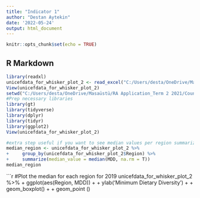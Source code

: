 ---
title: "Indicator 1"
author: "Destan Aytekin"
date: '2022-05-24'
output: html_document
---

```{r setup, include=FALSE}
knitr::opts_chunk$set(echo = TRUE)
```

## R Markdown

```{r}
library(readxl)
unicefdata_for_whisker_plot_2 <- read_excel("C:/Users/desta/OneDrive/Masaüstü/RA Application_Term 2 2021/Countdown 2030/FSCI_Assignment1/unicefdata_for whisker plot_2.xlsx")
View(unicefdata_for_whisker_plot_2)
setwd("C:/Users/desta/OneDrive/Masaüstü/RA Application_Term 2 2021/Countdown 2030/FSCI_Assignment1")
#Prep necessary libraries 
library(gt)
library(tidyverse)
library(dplyr)
library(tidyr)
library(ggplot2)
View(unicefdata_for_whisker_plot_2)
```

```{r}
#extra step useful if you want to see median values per region summarized. 
median_region <- unicefdata_for_whisker_plot_2 %>%
+     group_by(unicefdata_for_whisker_plot_2$Region) %>%
+     summarize(median_value = median(MDD, na.rm = T))
median_region
```
 
```{r}
#Plot the median for each region for 2019
unicefdata_for_whisker_plot_2 %>%
+     ggplot(aes(Region, MDD)) + 
+     ylab('Minimum Dietary Diversity') +
+     geom_boxplot() +
+     geom_point ()

